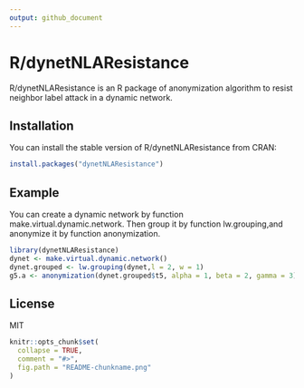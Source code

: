 ---
output: github_document
---

# R/dynetNLAResistance

R/dynetNLAResistance is an R package of anonymization algorithm to resist neighbor label attack in a dynamic network.

## Installation

You can install the stable version of R/dynetNLAResistance from CRAN:

```r
install.packages("dynetNLAResistance")
```

## Example

You can create a dynamic network by function make.virtual.dynamic.network.
Then group it by function lw.grouping,and anonymize it by function anonymization.
```{r block1}
library(dynetNLAResistance)
dynet <- make.virtual.dynamic.network()
dynet.grouped <- lw.grouping(dynet,l = 2, w = 1)
g5.a <- anonymization(dynet.grouped$t5, alpha = 1, beta = 2, gamma = 3)
```
## License

MIT

```{r, echo = FALSE}
knitr::opts_chunk$set(
  collapse = TRUE,
  comment = "#>",
  fig.path = "README-chunkname.png"
)
```
